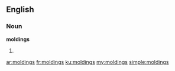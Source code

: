 ==English==

===Noun===
'''moldings'''

# {{plural of|[[molding]]}}

[[ar:moldings]]
[[fr:moldings]]
[[ku:moldings]]
[[my:moldings]]
[[simple:moldings]]